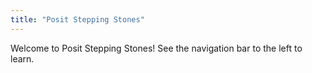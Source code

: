 ```yaml
---
title: "Posit Stepping Stones"
---
```


Welcome to Posit Stepping Stones! See the navigation bar to the left to learn.

